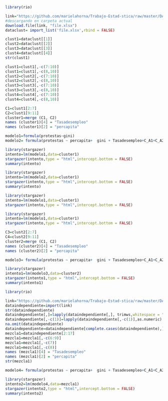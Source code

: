 ```r
library(rio)

link="https://github.com/marielahorna/Trabajo-Estad-stica/raw/master/DATAFRAMES.xlsx"
#descargando en carpeta actual
download.file(link, "file.xlsx")
dataclust= import_list('file.xlsx',rbind = FALSE)

clust1=dataclust[[1]]
clust2=dataclust[[2]]
clust3=dataclust[[3]]
clust4=dataclust[[4]]
str(clust1)

```
```r
clust1=clust1[,-c(7:10)]
clust1=clust1[,-c(8,10)]
clust2=clust2[,-c(7:10)]
clust2=clust2[,-c(8,10)]
clust3=clust3[,-c(7:10)]
clust3=clust3[,-c(8,10)]
clust4=clust4[,-c(7:10)]
clust4=clust4[,-c(8,10)]
```

```r
C1=clust1[2:7]
C2=clust1[9:11]
cluster1=merge (C1, C2)
names (cluster1)[4] = "Tasadesempleo"
names (cluster1)[2] = "percapita"

```

```r
modelo1=formula(protestas~gini)
modelo2= formula(protestas ~ percapita+  gini + Tasadesempleo+C_A1+C_A2+C_A3+C_A4+C_SD51)
```

```r
library(stargazer)
intento=lm(modelo1,data=cluster1)
stargazer(intento,type = "html",intercept.bottom = FALSE)
summary(intento)
```
```r
library(stargazer)
intento=lm(modelo2,data=cluster1)
stargazer(intento,type = "html",intercept.bottom = FALSE)
summary(intento)
```

```r
library(stargazer)
intento=lm(modelo1,data=cluster1)
stargazer(intento,type = "html",intercept.bottom = FALSE)
```

```r
library(stargazer)
intento=lm(modelo1,data=cluster1)
stargazer(intento,type = "html",intercept.bottom = FALSE)
```

```r
C3=clust2[2:7]
C4=clust2[9:11]
cluster2=merge (C1, C2)
names (cluster2)[4] = "Tasadesempleo"
names (cluster2)[2] = "percapita"
```


```r

modelo3= formula(protestas ~ percapita+  gini + Tasadesempleo+C_A1+C_A2+C_A3+C_A4+C_SD51)
```

```r
library(stargazer)
intento1=lm(modelo3,data=cluster2)
stargazer(intento1,type = "html",intercept.bottom = FALSE)
summary(intento1)
```

```r
library(rio)

link="https://github.com/marielahorna/Trabajo-Estad-stica/raw/master/DATA%20TERMINADA.xlsx"
dataindependiente=import(link)
str(dataindependiente)
dataindependiente[,]=lapply(dataindependiente[,], trimws,whitespace = "[\\h\\v]") # no blanks
dataindependiente[,-c(1)]=lapply(dataindependiente[,-c(1)],as.numeric)
na.omit(dataindependiente)
dataindependiente=dataindependiente[complete.cases(dataindependiente),]
mezcla1=dataindependiente[2:17]
mezcla1=mezcla1[,-c(6:9)]
mezcla1=mezcla1[,-c(7)]
mezcla1=mezcla1[,-c(8)]
names (mezcla1)[4] = "Tasadesempleo"
names (mezcla1)[2] = "percapita"
str(mezcla1)
```
```r
modelo4= formula(protestas ~ percapita+  gini + Tasadesempleo+C_A1+C_A2+C_A3+C_A4+C_SD51)
```

```r
library(stargazer)
intento2=lm(modelo4,data=mezcla1)
stargazer(intento2,type = "html",intercept.bottom = FALSE)
summary(intento2)
```

